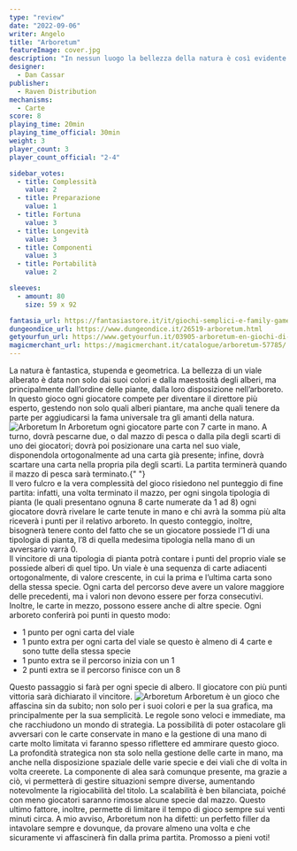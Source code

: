 ```yaml
---
type: "review"
date: "2022-09-06"
writer: Angelo
title: "Arboretum"
featureImage: cover.jpg
description: "In nessun luogo la bellezza della natura è così evidente come nei colori splendenti di un arboreto"
designer:
  - Dan Cassar
publisher:
  - Raven Distribution
mechanisms:
  - Carte
score: 8
playing_time: 20min
playing_time_official: 30min
weight: 3
player_count: 3
player_count_official: "2-4"

sidebar_votes:
  - title: Complessità
    value: 2
  - title: Preparazione
    value: 1
  - title: Fortuna
    value: 3
  - title: Longevità
    value: 3
  - title: Componenti
    value: 3
  - title: Portabilità
    value: 2

sleeves:
  - amount: 80
    size: 59 x 92

fantasia_url: https://fantasiastore.it/it/giochi-semplici-e-family-games/13799-arboretum-ita.html
dungeondice_url: https://www.dungeondice.it/26519-arboretum.html
getyourfun_url: https://www.getyourfun.it/03905-arboretum-en-giochi-di-carte.html
magicmerchant_url: https://magicmerchant.it/catalogue/arboretum-57785/
---
```


<Setting>
  La natura è fantastica, stupenda e geometrica. La bellezza di un viale
  alberato è data non solo dai suoi colori e dalla maestosità degli alberi, ma
  principalmente dall’ordine delle piante, dalla loro disposizione
  nell’arboreto. In questo gioco ogni giocatore compete per diventare il
  direttore più esperto, gestendo non solo quali alberi piantare, ma anche quali
  tenere da parte per aggiudicarsi la fama universale tra gli amanti della
  natura.
</Setting>

<img src="./game1.jpg" alt="Arboretum" />

<Rules>
  In Arboretum ogni giocatore parte con 7 carte in mano. A turno, dovrà pescarne
  due, o dal mazzo di pesca o dalla pila degli scarti di uno dei giocatori;
  dovrà poi posizionare una carta nel suo viale, disponendola ortogonalmente ad
  una carta già presente; infine, dovrà scartare una carta nella propria pila
  degli scarti. La partita terminerà quando il mazzo di pesca sarà terminato.{" "}
  <br />
  Il vero fulcro e la vera complessità del gioco risiedono nel punteggio di fine
  partita: infatti, una volta terminato il mazzo, per ogni singola tipologia di pianta
  (le quali presentano ognuna 8 carte numerate da 1 ad 8) ogni giocatore dovrà rivelare
  le carte tenute in mano e chi avrà la somma più alta riceverà i punti per il relativo
  arboreto. In questo conteggio, inoltre, bisognerà tenere conto del fatto che se
  un giocatore possiede l’1 di una tipologia di pianta, l’8 di quella medesima tipologia
  nella mano di un avversario varrà 0. <br />
  Il vincitore di una tipologia di pianta potrà contare i punti del proprio
  viale se possiede alberi di quel tipo. Un viale è una sequenza di carte
  adiacenti ortogonalmente, di valore crescente, in cui la prima e l’ultima
  carta sono della stessa specie. Ogni carta del percorso deve avere un valore
  maggiore delle precedenti, ma i valori non devono essere per forza
  consecutivi. Inoltre, le carte in mezzo, possono essere anche di altre specie.
  Ogni arboreto conferirà poi punti in questo modo:
  <ul>
    <li>1 punto per ogni carta del viale</li>
    <li>
      1 punto extra per ogni carta del viale se questo è almeno di 4 carte e
      sono tutte della stessa specie
    </li>
    <li>1 punto extra se il percorso inizia con un 1</li>
    <li>2 punti extra se il percorso finisce con un 8</li>
  </ul>
  Questo passaggio si farà per ogni specie di albero. Il giocatore con più punti
  vittoria sarà dichiarato il vincitore.
</Rules>

<img src="./game2.jpg" alt="Arboretum" />

<Feedback>
  Arboretum è un gioco che affascina sin da subito; non solo per i suoi colori e
  per la sua grafica, ma principalmente per la sua semplicità. Le regole sono
  veloci e immediate, ma che racchiudono un mondo di strategia. La possibilità
  di poter ostacolare gli avversari con le carte conservate in mano e la
  gestione di una mano di carte molto limitata vi faranno spesso riflettere ed
  ammirare questo gioco. La profondità strategica non sta solo nella gestione
  delle carte in mano, ma anche nella disposizione spaziale delle varie specie e
  dei viali che di volta in volta creerete. La componente di alea sarà comunque
  presente, ma grazie a ciò, vi permetterà di gestire situazioni sempre diverse,
  aumentando notevolmente la rigiocabilità del titolo. La scalabilità è ben
  bilanciata, poiché con meno giocatori saranno rimosse alcune specie dal mazzo.
  Questo ultimo fattore, inoltre, permette di limitare il tempo di gioco sempre
  sui venti minuti circa. A mio avviso, Arboretum non ha difetti: un perfetto
  filler da intavolare sempre e dovunque, da provare almeno una volta e che
  sicuramente vi affascinerà fin dalla prima partita. Promosso a pieni voti!
</Feedback>

<Instagram id="CiKWPyuDPK-" />
